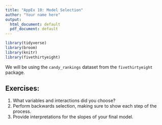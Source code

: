 ---
title: "AppEx 10: Model Selection"
author: "Your name here"
output:
  html_document: default
  pdf_document: default
---

```{r packages, echo=TRUE, message=FALSE, warning=FALSE}
library(tidyverse)
library(broom)
library(knitr)
library(fivethirtyeight)
```

We will be using the `candy_rankings` dataset from the `fivethirtyeight` 
package.

## Exercises:

1. What variables and interactions did you choose?
2. Perform backwards selection, making sure to show each step of the process.
3. Provide interpretations for the slopes of your final model.
